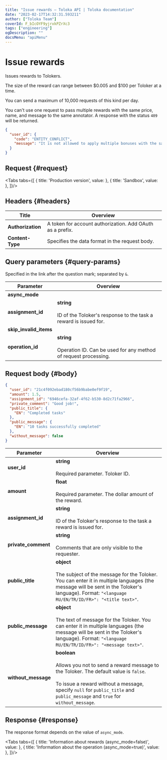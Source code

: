 ```yaml
---
title: "Issue rewards — Toloka API | Toloka documentation"
date: "2023-02-17T14:32:31.593211"
author: ["Toloka Team"]
coverId: F_bIcOYF9yjrxkPZrXc3
tags: ["engineering"]
ogDescription: ""
docsMenu: "apiMenu"
---
```



# Issue rewards

<Announce/>

Issues rewards to Tolokers.

The size of the reward can range between $0.005 and $100 per Toloker at a time.

<Note mode="restriction" title="Restriction">

You can send a maximum of 10,000 requests of this kind per day.

</Note>

You can't use one request to pass multiple rewards with the same price, name, and message to the same annotator. A response with the status `409` will be returned.

<Cut title="Sample error with HTTP status code 409">

```json
{
  "user_id": {
    "code": "ENTITY_CONFLICT",
    "message": "It is not allowed to apply multiple bonuses with the same amount, title, message and comment to same user in single operation"
  }
}
```

</Cut>

## Request {#request}

<Tabs tabs={[
  { title: 'Production version', value: <CreateBonusList1/> },
  { title: 'Sandbox', value: <CreateBonusList2/> },
]}/>

## Headers {#headers}

Title | Overview
----- | -----
**Authorization** | A token for account authorization. Add OAuth as a prefix. ||
**Content-Type** | Specifies the data format in the request body.

## Query parameters {#query-params}

Specified in the link after the question mark; separated by `&`.

Parameter | Overview
----- | -----
**async_mode** | <CreateBonusTable1/>
**assignment_id** | **string**<br/><br/>ID of the Toloker's response to the task a reward is issued for.
**skip_invalid_items** | <CreateBonusTable2/>
**operation_id** | **string**<br/><br/>Operation ID. Can be used for any method of request processing.

## Request body {#body}

```json
{
  "user_id": "21c4f092ebad180cf56b9babe0ef9f19",
  "amount": 1.5,
  "assignment_id": "6946cefa-32af-4f62-b530-8d2c71fa2966",
  "private_comment": "Good job!",
  "public_title": {
    "EN": "Completed tasks"
  },
  "public_message": {
    "EN": "10 tasks successfully completed"
  },
  "without_message": false
}
```

Parameter | Overview
----- | -----
**user_id** | **string**<br/><br/>Required parameter. Toloker ID.
**amount** | **float**<br/><br/>Required parameter. The dollar amount of the reward.
**assignment_id** | **string**<br/><br/>ID of the Toloker's response to the task a reward is issued for.
**private_comment** | **string**<br/><br/>Comments that are only visible to the requester.
**public_title** | **object**<br/><br/>The subject of the message for the Toloker. You can enter it in multiple languages (the message will be sent in the Toloker's language). Format: `"<language RU/EN/TR/ID/FR>": "<title text>"`.
**public_message** | **object**<br/><br/>The text of message for the Toloker. You can enter it in multiple languages (the message will be sent in the Toloker's language). Format: `"<language RU/EN/TR/ID/FR>": "<message text>"`.
**without_message** | **boolean**<br/><br/>Allows you not to send a reward message to the Toloker. The default value is `false`.<br/><br/>To issue a reward without a message, specify `null` for `public_title` and `public_message` and `true` for `without_message`.

## Response {#response}

The response format depends on the value of `async_mode`.

<Tabs tabs={[
  { title: 'Information about rewards (async_mode=false)', value: <CreateBonusList3/> },
  { title: 'Information about the operation (async_mode=true)', value: <CreateBonusList4/> },
]}/>

<ContactGuideSupport/>